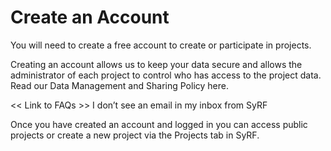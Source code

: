# Create an Account {#createAccount}

You will need to create a free account to create or participate in projects.

Creating an account allows us to keep your data secure and allows the administrator of each project to control who has access to the project data. Read our Data Management and Sharing Policy here.
<!-- link -->

<< Link to FAQs >>
I don’t see an email in my inbox from SyRF

Once you have created an account and logged in you can access public projects or create a new project via the Projects tab in SyRF.